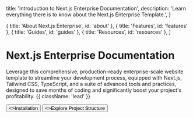 
  title: 'Introduction to Next.js Enterprise Documentation',
  description:
    'Learn everything there is to know about the Next.js Enterprise Template.',
}

  { title: 'About Next.js Enterprise', id: 'about' },
  { title: 'Features', id: 'features' },
  { title: 'Guides', id: 'guides' },
  { title: 'Resources', id: 'resources' },
]

<HeroPattern />

# Next.js Enterprise Documentation

Leverage this comprehensive, production-ready enterprise-scale website template to streamline your development process, equipped with Next.js, Tailwind CSS, TypeScript, and a suite of advanced tools and practices, designed to save months of coding and significantly boost your project's profitability. {{ className: 'lead' }}

<div className="not-prose mb-16 mt-6 flex gap-3">
  <Button href="/installation" arrow="right">
    <>Installation</>
  </Button>
  <Button href="/project-structure" variant="outline">
    <>Explore Project Structure</>
  </Button>
</div>

<About />

<Features />

<Guides />

<Resources />

